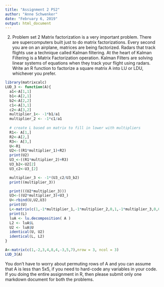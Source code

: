 ```yaml
---
title: "Assignment 2 PS2"
author: "Anne Schwenker"
date: "February 6, 2019"
output: html_document
---
```

2. Problem set 2
Matrix factorization is a very important problem. There are supercomputers built just
to do matrix factorizations. Every second you are on an airplane, matrices are being
factorized. Radars that track flights use a technique called Kalman filtering. At the heart
of Kalman Filtering is a Matrix Factorization operation. Kalman Filters are solving linear
systems of equations when they track your flight using radars.
Write an R function to factorize a square matrix A into LU or LDU, whichever you
prefer. 
```r
library(matrixcalc)
LUD_3 <- function(A){
  a1<-A[1,1]
  b1<-A[2,1]
  b2<-A[2,2]
  c1<-A[3,1]
  c2<-A[3,2]
  multiplier_1<- -1*b1/a1
  multiplier_2 <- -1*c1/a1
  
  # create L based on matrix to fill in lower with multipliers
  R1<- A[1,]
  R2<-A[2,]
  R3<- A[3,]
  U<-R1
  U2<-((R1*multiplier_1)+R2)
  print(U2)
  U3_<-((R1*multiplier_2)+R3)
  U3_b2<-U2[2]
  U3_c2<-U3_[2]

  multiplier_3 <- -1*(U3_c2/U3_b2)
  print((multiplier_3))

  print(((U2*multiplier_3)))
  U3<-((U2*multiplier_3)+U3_)
  U<-rbind(U,U2,U3)
  print(U)
  L<-matrix(c(1,-1*multiplier_1,-1*multiplier_2,0,1,-1*multiplier_3,0,0,1),nrow=3,ncol=3)
  print(L)
  luA <- lu.decomposition( A )
  L2 <- luA$L
  U2 <- luA$U
  identical(U, U2)
  identical(L, L2)
}

A<-matrix(c(1,-2,3,4,8,4,-3,5,7),nrow = 3, ncol = 3)
LUD_3(A)

```


You don’t have to worry about permuting rows of A and you can assume that A is less
than 5x5, if you need to hard-code any variables in your code. If you doing the entire
assignment in R, then please submit only one markdown document for both the problems.
